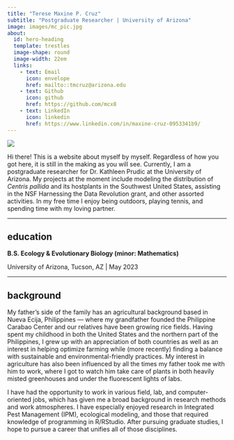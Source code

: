 ```yaml
---
title: "Terese Maxine P. Cruz"
subtitle: "Postgraduate Researcher | University of Arizona"
image: images/mc_pic.jpg
about:
  id: hero-heading
  template: trestles
  image-shape: round
  image-width: 22em
  links: 
    - text: Email
      icon: envelope
      href: mailto::tmcruz@arizona.edu
    - text: Github
      icon: github
      href: https://github.com/mcx8
    - text: LinkedIn
      icon: linkedin
      href: https://www.linkedin.com/in/maxine-cruz-0953341b9/
---
```


::: column-page
![](images/IMG_6952.jpg)

Hi there! This is a website about myself by myself. Regardless of how you got here, it is still in the making as you will see. Currently, I am a postgraduate researcher for Dr. Kathleen Prudic at the University of Arizona. My projects at the moment include modeling the distribution of *Centris pallida* and its hostplants in the Southwest United States, assisting in the NSF Harnessing the Data Revolution grant, and other assorted activities. In my free time I enjoy being outdoors, playing tennis, and spending time with my loving partner.

------------------------------------------------------------------------

## education

**B.S. Ecology & Evolutionary Biology (minor: Mathematics)**

University of Arizona, Tucson, AZ \| May 2023

------------------------------------------------------------------------

## background

My father's side of the family has an agricultural background based in Nueva Ecija, Philippines --- where my grandfather founded the Philippine Carabao Center and our relatives have been growing rice fields. Having spent my childhood in both the United States and the northern part of the Philippines, I grew up with an appreciation of both countries as well as an interest in helping optimize farming while (more recently) finding a balance with sustainable and environmental-friendly practices. My interest in agriculture has also been influenced by all the times my father took me with him to work, where I got to watch him take care of plants in both heavily misted greenhouses and under the fluorescent lights of labs.

I have had the opportunity to work in various field, lab, and computer-oriented jobs, which has given me a broad background in research methods and work atmospheres. I have especially enjoyed research in Integrated Pest Management (IPM), ecological modeling, and those that required knowledge of programming in R/RStudio. After pursuing graduate studies, I hope to pursue a career that unifies all of those disciplines.
:::
